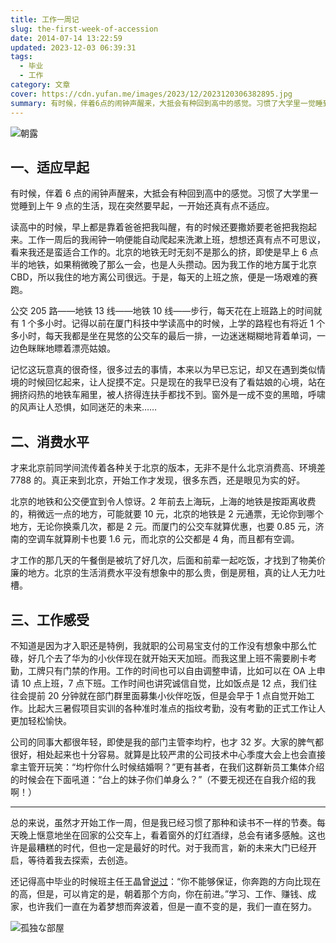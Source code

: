 ```yaml
---
title: 工作一周记
slug: the-first-week-of-accession
date: 2014-07-14 13:22:59
updated: 2023-12-03 06:39:31
tags:
  - 毕业
  - 工作
category: 文章
cover: https://cdn.yufan.me/images/2023/12/2023120306382895.jpg
summary: 有时候，伴着6点的闹钟声醒来，大抵会有种回到高中的感觉。习惯了大学里一觉睡到上午9点的感觉，现在突然要早起，一开始还真有点不适应。
---
```


![朝露](https://cdn.yufan.me/images/2023/12/2023120306305570.jpg)

<MusicPlayer netease={27646205} />

## 一、适应早起

有时候，伴着 6 点的闹钟声醒来，大抵会有种回到高中的感觉。习惯了大学里一觉睡到上午 9 点的生活，现在突然要早起，一开始还真有点不适应。

读高中的时候，早上都是靠着爸爸把我叫醒，有的时候还要撒娇要老爸把我抱起来。工作一周后的我闹钟一响便能自动爬起来洗漱上班，想想还真有点不可思议，看来我还是蛮适合工作的。北京的地铁无时无刻不是那么的挤，即使是早上 6 点半的地铁，如果稍微晚了那么一会，也是人头攒动。因为我工作的地方属于北京 CBD，所以我住的地方离公司很远。于是，每天的上班之旅，便是一场艰难的赛跑。

公交 205 路——地铁 13 线——地铁 10 线——步行，每天花在上班路上的时间就有 1 个多小时。记得以前在厦门科技中学读高中的时候，上学的路程也有将近 1 个多小时，每天我都是坐在晃悠的公交车的最后一排，一边迷迷糊糊地背着单词，一边色眯眯地瞟着漂亮姑娘。

记忆这玩意真的很奇怪，很多过去的事情，本来以为早已忘记，却又在遇到类似情境的时候回忆起来，让人捉摸不定。只是现在的我早已没有了看姑娘的心境，站在拥挤闷热的地铁车厢里，被人挤得连扶手都找不到。窗外是一成不变的黑暗，呼啸的风声让人恐惧，如同迷茫的未来……

## 二、消费水平

才来北京前同学间流传着各种关于北京的版本，无非不是什么北京消费高、环境差 7788 的。真正来到北京，开始工作才发现，很多东西，还是眼见为实的好。

北京的地铁和公交便宜到令人惊讶。2 年前去上海玩，上海的地铁是按距离收费的，稍微远一点的地方，可能就要 10 元，北京的地铁是 2 元通票，无论你到哪个地方，无论你换乘几次，都是 2 元。而厦门的公交车就算优惠，也要 0.85 元，济南的空调车就算刷卡也要 1.6 元，而北京的公交都是 4 角，而且都有空调。

才工作的那几天的午餐倒是被坑了好几次，后面和前辈一起吃饭，才找到了物美价廉的地方。北京的生活消费水平没有想象中的那么贵，倒是房租，真的让人无力吐槽。

## 三、工作感受

不知道是因为才入职还是特例，我就职的公司易宝支付的工作没有想象中那么忙碌，好几个去了华为的小伙伴现在就开始天天加班。而我这里上班不需要刷卡考勤，工牌只有门禁的作用。工作的时间也可以自由调整申请，比如可以在 OA 上申请 10 点上班，7 点下班。工作时间也讲究诚信自觉，比如饭点是 12 点，我们往往会提前 20 分钟就在部门群里面募集小伙伴吃饭，但是会早于 1 点自觉开始工作。比起大三暑假项目实训的各种准时准点的指纹考勤，没有考勤的正式工作让人更加轻松愉快。

公司的同事大都很年轻，即使是我的部门主管李均柠，也才 32 岁。大家的脾气都很好，相处起来也十分容易。就算是比较严肃的公司技术中心季度大会上也会直接拿主管开玩笑：“均柠你什么时候结婚啊？”更有甚者，在我们这群新员工集体介绍的时候会在下面吼道：“台上的妹子你们单身么？”（不要无视还在自我介绍的我啊！）

---

总的来说，虽然才开始工作一周，但是我已经习惯了那种和读书不一样的节奏。每天晚上惬意地坐在回家的公交车上，看着窗外的灯红酒绿，总会有诸多感触。这也许是最糟糕的时代，但也一定是最好的时代。对于我而言，新的未来大门已经开启，等待着我去探索，去创造。

还记得高中毕业的时候班主任王晶曾[说过](/posts/when-i-was-young/)：“你不能够保证，你奔跑的方向比现在的高，但是，可以肯定的是，朝着那个方向，你在前进。”学习、工作、赚钱、成家，也许我们一直在为着梦想而奔波着，但是一直不变的是，我们一直在努力。

![孤独な部屋](https://cdn.yufan.me/images/2023/12/2023120306341521.jpg)
